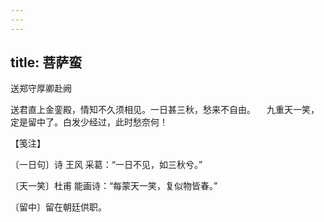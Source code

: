 ```yaml
---
---
---
```

title: 菩萨蛮
---



送郑守厚卿赴阙





送君直上金銮殿，情知不久须相见。一日甚三秋，愁来不自由。 　九重天一笑，定是留中了。白发少经过，此时愁奈何！





【笺注】


〔一日句〕诗 王风 采葛：“一日不见，如三秋兮。”

〔天一笑〕杜甫 能画诗：“每蒙天一笑，复似物皆春。”

〔留中〕留在朝廷供职。